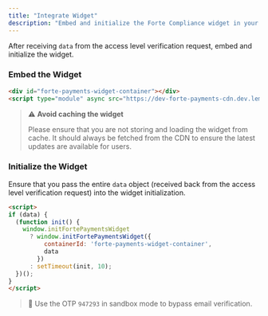 ```yaml
---
title: "Integrate Widget"
description: "Embed and initialize the Forte Compliance widget in your frontend application."
---
```


After receiving `data` from the access level verification request, embed and initialize the widget.

### Embed the Widget

```html
<div id="forte-payments-widget-container"></div>
<script type="module" async src="https://dev-forte-payments-cdn.dev.lemmax.com/forte-payments-widget.js"></script>
```

> ⚠️ **Avoid caching the widget**
>
> Please ensure that you are not storing and loading the widget from cache. It should always be fetched from the CDN to ensure the latest updates are available for users.

### Initialize the Widget

Ensure that you pass the entire `data` object (received back from the access level verification request) into the widget initialization.

```html
<script>
if (data) {
  (function init() {
    window.initFortePaymentsWidget
      ? window.initFortePaymentsWidget({
          containerId: 'forte-payments-widget-container',
          data
        })
      : setTimeout(init, 10);
  })();
}
</script>
```

> 🧪 Use the OTP `947293` in sandbox mode to bypass email verification.